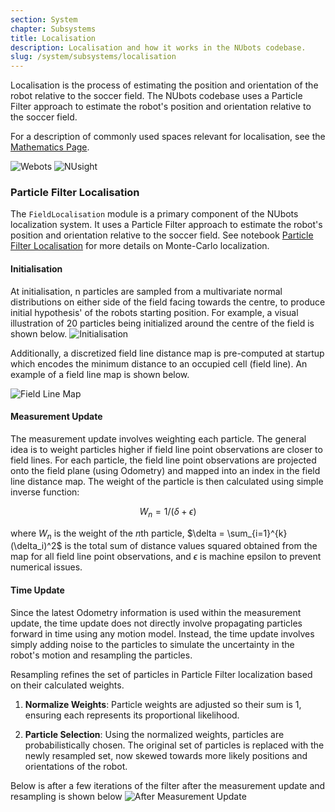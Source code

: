 ```yaml
---
section: System
chapter: Subsystems
title: Localisation
description: Localisation and how it works in the NUbots codebase.
slug: /system/subsystems/localisation
---
```


Localisation is the process of estimating the position and orientation of the robot relative to the soccer field. The NUbots codebase uses a Particle Filter approach to estimate the robot's position and orientation relative to the soccer field.

For a description of commonly used spaces relevant for localisation, see the [Mathematics Page](/system/foundations/mathematics#reference-frames).

<Grid columns='1fr  1fr' rows="1fr">

![Webots](./images/webots.png 'Webots')
![NUsight](./images/nusight.png 'Localisation estimate')

</Grid>

### Particle Filter Localisation

The `FieldLocalisation` module is a primary component of the NUbots localization system. It uses a Particle Filter approach to estimate the robot's position and orientation relative to the soccer field. See notebook [Particle Filter Localisation](https://colab.research.google.com/drive/1AoGZAFa_8mG1jQAniV1q8bGZsMQnErzl?usp=sharing) for more details on Monte-Carlo localization.

#### Initialisation

At initialisation, n particles are sampled from a multivariate normal distributions on either side of the field facing towards the centre, to produce initial hypothesis' of the robots starting position. For example, a visual illustration of 20 particles being initialized around the centre of the field is shown below.
![Initialisation](./images/init.png 'Initialisation')

Additionally, a discretized field line distance map is pre-computed at startup which encodes the minimum distance to an occupied cell (field line). An example of a field line map is shown below.

![Field Line Map](./images/field_line_map.png 'Field Line Map')

#### Measurement Update

The measurement update involves weighting each particle. The general idea is to weight particles higher if field line point observations are closer to field lines. For each particle, the field line point observations are projected onto the field plane (using Odometry) and mapped into an index in the field line distance map. The weight of the particle is then calculated using simple inverse function:

$$
W_n = 1/(\delta + \epsilon)
$$

where $W_n$ is the weight of the $n$th particle, $\delta = \sum_{i=1}^{k} (\delta_i)^2$ is the total sum of distance values squared obtained from the map for all field line point observations, and $\epsilon$ is machine epsilon to prevent numerical issues.

#### Time Update

Since the latest Odometry information is used within the measurement update, the time update does not directly involve propagating particles forward in time using any motion model. Instead, the time update involves simply adding noise to the particles to simulate the uncertainty in the robot's motion and resampling the particles.

Resampling refines the set of particles in Particle Filter localization based on their calculated weights.

1. **Normalize Weights**: Particle weights are adjusted so their sum is 1, ensuring each represents its proportional likelihood.

2. **Particle Selection**: Using the normalized weights, particles are probabilistically chosen. The original set of particles is replaced with the newly resampled set, now skewed towards more likely positions and orientations of the robot.

Below is after a few iterations of the filter after the measurement update and resampling is shown below
![After Measurement Update](./images/resample.png 'After Measurement Update and Resampling')

